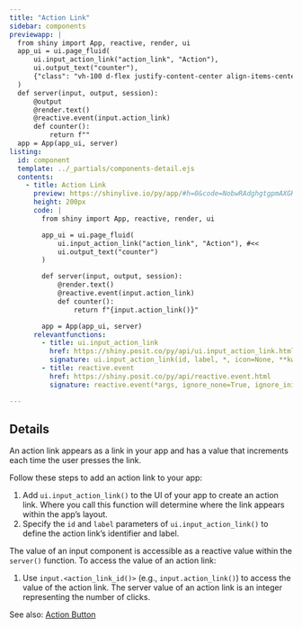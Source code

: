 ```yaml
---
title: "Action Link"
sidebar: components
previewapp: |
  from shiny import App, reactive, render, ui
  app_ui = ui.page_fluid(
      ui.input_action_link("action_link", "Action"),
      ui.output_text("counter"),
      {"class": "vh-100 d-flex justify-content-center align-items-center px-4"}
  )
  def server(input, output, session):
      @output
      @render.text()
      @reactive.event(input.action_link)
      def counter():
          return f""
  app = App(app_ui, server)
listing:
  id: component
  template: ../_partials/components-detail.ejs
  contents:
    - title: Action Link
      preview: https://shinylive.io/py/app/#h=0&code=NobwRAdghgtgpmAXGKAHVA6VBPMAaMAYwHsIAXOcpMAMwCdiYACAZwAsBLCbJjmVYnTJMAgujxM6cKITIcAbnAlSIAEzh0JAVw4AdCPrSoA+jqYBeJjqxQA5nGM0ANjtUAKfUy9WOGBgHcPCG8QnwwSFxgINwA2bV8uVC0yYxk5UmMnLgBrDxRZDgysiGzdfCYygEkIQikoFjgmADktGAAjDTKASi68T1CvawjW6Liw4mSklIoADzI8ki1yTrAujChVVWNCJ3qWPNUOFlRd7ABaAFYmdrOABm7e-oGQMp29ssQKsHk2M4BGW63JgAKy0LDkNHOJGW5DOhEoFDoTCgWVsEDOHAoMBYcIRGiYqBmlzKAF8+sFvGsNls3ix9mVZmRccs6N19F19Jy1HAaKwNIo6G5EskJBMyFMJA06YUIF1EE8mItyBZJNICooMAA1FFaOBuW4cgwUrwAATq6rgGAAojQaHBZAqzWq5Bq4IpyEKIFN1gUijlDSF1LzjG45QqQkqyBgGvNI6GmABqJh-Q2OlTqOgYRkKoOKiYs0Py42hKRkLR0YI0MogONdEllLmGdAqsSoNxGUwcSX8jSGsAkgC6QA
      height: 200px
      code: |
        from shiny import App, reactive, render, ui

        app_ui = ui.page_fluid(
            ui.input_action_link("action_link", "Action"), #<<
            ui.output_text("counter")
        )

        def server(input, output, session):
            @render.text()
            @reactive.event(input.action_link)
            def counter():
                return f"{input.action_link()}"

        app = App(app_ui, server)
      relevantfunctions:
        - title: ui.input_action_link
          href: https://shiny.posit.co/py/api/ui.input_action_link.html
          signature: ui.input_action_link(id, label, *, icon=None, **kwargs)
        - title: reactive.event
          href: https://shiny.posit.co/py/api/reactive.event.html
          signature: reactive.event(*args, ignore_none=True, ignore_init=False)

---
```


:::{#component}
:::

## Details

An action link appears as a link in your app and has a value that increments each time the user presses the link.

Follow these steps to add an action link to your app:

  1. Add `ui.input_action_link()` to the UI of your app to create an action link. Where you call this function will determine where the link appears within the app's layout.
  2. Specify the `id` and `label` parameters of `ui.input_action_link()` to define the action link's identifier and label.

The value of an input component is accessible as a reactive value within the `server()` function. To access the value of an action link:

  1.  Use `input.<action_link_id()>` (e.g., `input.action_link()`) to access the value of the action link. The server value of an action link is an integer representing the number of clicks.

See also: [Action Button](action-button.qmd)
